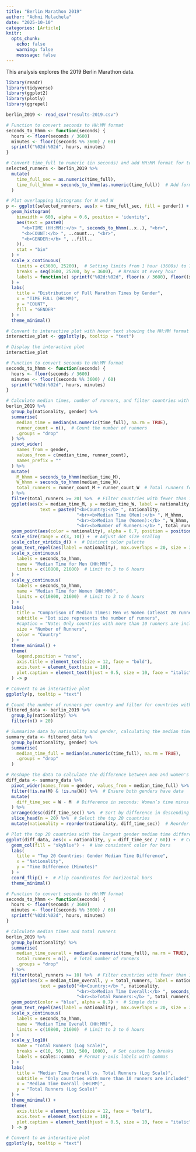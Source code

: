 ```yaml
---
title: "Berlin Marathon 2019"
author: "Adhni Mulachela"
date: "2025-10-10"
categories: [Article]
knitr:
  opts_chunk:
    echo: false
    warning: false
    messsage: false
---
```


This analysis explores the 2019 Berlin Marathon data.

```r
library(readr)
library(tidyverse)
library(ggplot2)
library(plotly)
library(ggrepel)

```

```r
berlin_2019 <- read_csv("results-2019.csv")
```


```r

# Function to convert seconds to HH:MM format
seconds_to_hhmm <- function(seconds) {
  hours <- floor(seconds / 3600)
  minutes <- floor((seconds %% 3600) / 60)
  sprintf("%02d:%02d", hours, minutes)
}

# Convert time_full to numeric (in seconds) and add HH:MM format for tooltips
selected_runners <- berlin_2019 %>%
  mutate(
    time_full_sec = as.numeric(time_full),
    time_full_hhmm = seconds_to_hhmm(as.numeric(time_full))  # Add formatted time column
  )

# Plot overlapping histograms for M and W
p <- ggplot(selected_runners, aes(x = time_full_sec, fill = gender)) +
  geom_histogram(
    binwidth = 600, alpha = 0.6, position = 'identity',
    aes(text = paste0(
      "<b>TIME (HH:MM):</b> ", seconds_to_hhmm(..x..), "<br>",
      "<b>COUNT:</b> ", ..count.., "<br>",
      "<b>GENDER:</b> ", ..fill..
    )),
    stat = "bin"
  ) +
  scale_x_continuous(
    limits = c(3600, 25200),  # Setting limits from 1 hour (3600s) to 7 hours (25200s)
    breaks = seq(3600, 25200, by = 3600),  # Breaks at every hour
    labels = function(x) sprintf("%02d:%02d", floor(x / 3600), floor((x %% 3600) / 60))  # Convert seconds to HH:MM
  ) +
  labs(
    title = "Distribution of Full Marathon Times by Gender",
    x = "TIME FULL (HH:MM)",
    y = "COUNT",
    fill = "GENDER"
  ) +
  theme_minimal()

# Convert to interactive plot with hover text showing the HH:MM format
interactive_plot <- ggplotly(p, tooltip = "text")

# Display the interactive plot
interactive_plot

```

```r


# Function to convert seconds to HH:MM format
seconds_to_hhmm <- function(seconds) {
  hours <- floor(seconds / 3600)
  minutes <- floor((seconds %% 3600) / 60)
  sprintf("%02d:%02d", hours, minutes)
}

# Calculate median times, number of runners, and filter countries with at least 10 runners
berlin_2019 %>%
  group_by(nationality, gender) %>%
  summarise(
    median_time = median(as.numeric(time_full), na.rm = TRUE),
    runner_count = n(),  # Count the number of runners
    .groups = "drop"
  ) %>%
  pivot_wider(
    names_from = gender,
    values_from = c(median_time, runner_count),
    names_prefix = ""
  ) %>%
  mutate(
    M_hhmm = seconds_to_hhmm(median_time_M),
    W_hhmm = seconds_to_hhmm(median_time_W),
    total_runners = runner_count_M + runner_count_W  # Total runners for scaling dot size
  ) %>%
  filter(total_runners >= 20) %>%  # Filter countries with fewer than 10 runners
  ggplot(aes(x = median_time_M, y = median_time_W, label = nationality, size = total_runners,
             text = paste0("<b>Country:</b> ", nationality,
                           "<br><b>Median Time (Men):</b> ", M_hhmm,
                           "<br><b>Median Time (Women):</b> ", W_hhmm,
                           "<br><b>Number of Runners:</b> ", total_runners))) +
  geom_point(aes(color = nationality), alpha = 0.7, position = position_jitter(width = 100, height = 100)) +  # Add jitter
  scale_size(range = c(3, 10)) +  # Adjust dot size scaling
  scale_color_viridis_d() +  # Distinct color palette
  geom_text_repel(aes(label = nationality), max.overlaps = 20, size = 3, color = "black") +  # Reduce max overlaps
  scale_x_continuous(
    labels = seconds_to_hhmm, 
    name = "Median Time for Men (HH:MM)",
    limits = c(10800, 21600)  # Limit to 3 to 6 hours
  ) +
  scale_y_continuous(
    labels = seconds_to_hhmm, 
    name = "Median Time for Women (HH:MM)",
    limits = c(10800, 21600)  # Limit to 3 to 6 hours
  ) +
  labs(
    title = "Comparison of Median Times: Men vs Women (atleast 20 runners)",
    subtitle = "Dot size represents the number of runners",
    #caption = "Note: Only countries with more than 10 runners are included.",
    size = "Number of Runners",
    color = "Country"
  ) +
  theme_minimal() +
  theme(
    legend.position = "none",
    axis.title = element_text(size = 12, face = "bold"),
    axis.text = element_text(size = 10),
    plot.caption = element_text(hjust = 0.5, size = 10, face = "italic")  # Style for the note
  ) -> p

# Convert to an interactive plot
ggplotly(p, tooltip = "text")

```


```r
# Count the number of runners per country and filter for countries with more than 150 runners
filtered_data <- berlin_2019 %>%
  group_by(nationality) %>%
  filter(n() > 20)

# Summarize data by nationality and gender, calculating the median time_full for men and women
summary_data <- filtered_data %>%
  group_by(nationality, gender) %>%
  summarise(
    median_time_full = median(as.numeric(time_full), na.rm = TRUE),
    .groups = "drop"
  )

# Reshape the data to calculate the difference between men and women's median time
diff_data <- summary_data %>%
  pivot_wider(names_from = gender, values_from = median_time_full) %>%  # Use pivot_wider instead of spread
  filter(!is.na(M) & !is.na(W)) %>%  # Ensure both genders have data
  mutate(
    diff_time_sec = W - M  # Difference in seconds: Women’s time minus Men's time
  ) %>%
  arrange(desc(diff_time_sec)) %>%  # Sort by difference in descending order
  slice_head(n = 20) %>%  # Select the top 20 countries
  mutate(nationality = reorder(nationality, diff_time_sec))  # Reorder for plotting

# Plot the top 20 countries with the largest gender median time difference
ggplot(diff_data, aes(x = nationality, y = diff_time_sec / 60)) +  # Convert seconds to minutes
  geom_col(fill = "skyblue") +  # Use consistent color for bars
  labs(
    title = "Top 20 Countries: Gender Median Time Difference",
    x = "Nationality",
    y = "Time Difference (Minutes)"
  ) +
  coord_flip() +  # Flip coordinates for horizontal bars
  theme_minimal()

```





```r


# Function to convert seconds to HH:MM format
seconds_to_hhmm <- function(seconds) {
  hours <- floor(seconds / 3600)
  minutes <- floor((seconds %% 3600) / 60)
  sprintf("%02d:%02d", hours, minutes)
}

# Calculate median times and total runners
berlin_2019 %>%
  group_by(nationality) %>%
  summarise(
    median_time_overall = median(as.numeric(time_full), na.rm = TRUE),
    total_runners = n(),  # Total number of runners
    .groups = "drop"
  ) %>%
  filter(total_runners >= 10) %>%  # Filter countries with fewer than 10 runners
  ggplot(aes(x = median_time_overall, y = total_runners, label = nationality,
             text = paste0("<b>Country:</b> ", nationality,
                           "<br><b>Median Time Overall:</b> ", seconds_to_hhmm(median_time_overall),
                           "<br><b>Total Runners:</b> ", total_runners))) +
  geom_point(color = "blue", alpha = 0.7) +  # Simple dots
  geom_text_repel(aes(label = nationality), max.overlaps = 20, size = 3, color = "black") +  # Add country labels
  scale_x_continuous(
    labels = seconds_to_hhmm, 
    name = "Median Time Overall (HH:MM)",
    limits = c(10800, 21600)  # Limit to 3 to 6 hours
  ) +
  scale_y_log10(
    name = "Total Runners (Log Scale)",
    breaks = c(10, 50, 100, 500, 1000),  # Set custom log breaks
    labels = scales::comma  # Format y-axis labels with commas
  ) +
  labs(
    title = "Median Time Overall vs. Total Runners (Log Scale)",
    subtitle = "Only countries with more than 10 runners are included",
    x = "Median Time Overall (HH:MM)",
    y = "Total Runners (Log Scale)"
  ) +
  theme_minimal() +
  theme(
    axis.title = element_text(size = 12, face = "bold"),
    axis.text = element_text(size = 10),
    plot.caption = element_text(hjust = 0.5, size = 10, face = "italic")  # Style for the note
  ) -> p

# Convert to an interactive plot
ggplotly(p, tooltip = "text")

```







